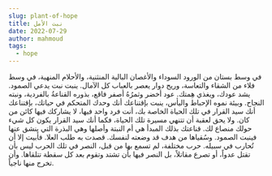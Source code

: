 ```yaml
---
slug: plant-of-hope
title: نبت الأمل
date: 2022-07-29
author: mahmoud
tags:
  - hope
---
```

في وسط بستان من الورود السوداء والأغصان البالية المنثنية، والأحلام المنهية، في وسط فلاء من الشقاء والتعاسة، وريح دوار يعصر بالعباب كل الآمال. ينبت نبت يدعي الصمود. يشد عودك، ويغذي هِمتك. عود أخضر وثمرُهُ أصفر فاقع، بذوره القناعةُ بالفردية، ونبته النجاح.
وبيئة نموه الإحباط واليأس، ينبت بإقتناعك أنك وحدك المتحكم في حياتك، بإقتناعك أنك سيد القرار في تلك الحياة الخاصة بك،
أنت فرد واحد فيها، لا يشاركك فيها كائن من كان. ولا يحق لعقبة أن تتنهي مسيرة تلك الحياة، فكما أنك سيد القرار يكون كل شيء حولك منصاع لك. قناعتك بذلك المبدأ هي أم النبتة وأصلها وهي البذرة التي ينشق عنها فينبت الصمود.
وسُقياها من هدف قد وضعته لنفسك. قصدت به طلب العلا. فأبيت إلا أن تُحارب في سبيله. حرب مختلفة، لم تسمع بها من قبل، النصر في تلك الحرب ليس بأن تقتل عدواً، أو تصرع مقاتلاً، بل النصر فيها بأن تشتد وتقوم بعد كل سقطة تتلقاها. وأن تخرج منها ناجياً.